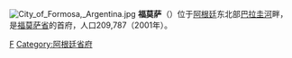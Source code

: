 {{noteTA
|1=zh-hans:福莫萨;zh-hk:福爾摩沙;zh-tw:福爾摩沙;
}}

{{coord|26|11|S|58|11|W|display=title}}
[[File:City_of_Formosa,_Argentina.jpg|thumb]]
'''福莫萨'''（{{lang-es|Formosa}}）位于[[阿根廷|阿根廷]]东北部[[巴拉圭河|巴拉圭河]]畔，是[[福莫萨省|福莫萨省]]的首府，人口209,787（2001年）。

{{southAm-geo-stub}}

[[Category:阿根廷城市|F]]
[[Category:阿根廷省府|Category:阿根廷省府]]